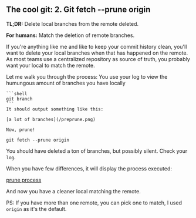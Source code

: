 ## The cool git: 2. Git fetch --prune origin

**TL;DR:** Delete local branches from the remote deleted.

**For humans:** Match the deletion of remote branches.

If you're anything like me and like to keep your commit history clean, you'll want to delete your local branches when that has happened on the remote. As most teams use a centralized repository as source of truth, you probably want your local to match the remote.

Let me walk you through the process:
You use your log to view the humungous amount of branches you have locally
    
    ```shell
    git branch
    ```
    It should output something like this:
    
    [a lot of branches](/preprune.png)

    Now, prune!

```shell
git fetch --prune origin
```
You should have deleted a ton of branches, but possibly silent. Check your ```log```.

When you have few differences, it will display the process executed:

[prune process](/pruneprocess.png)

And now you have a cleaner local matching the remote.

PS: If you have more than one remote, you can pick one to match, I used ```origin``` as it's the default.


